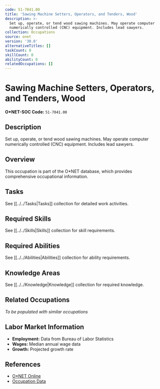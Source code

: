 ```yaml
---
code: 51-7041.00
title: 'Sawing Machine Setters, Operators, and Tenders, Wood'
description: >-
  Set up, operate, or tend wood sawing machines. May operate computer
  numerically controlled (CNC) equipment. Includes lead sawyers.
collection: Occupations
source: onet
version: '30.0'
alternativeTitles: []
taskCount: 0
skillCount: 0
abilityCount: 0
relatedOccupations: []
---
```

# Sawing Machine Setters, Operators, and Tenders, Wood

**O*NET-SOC Code:** `51-7041.00`

## Description

Set up, operate, or tend wood sawing machines. May operate computer numerically controlled (CNC) equipment. Includes lead sawyers.

## Overview

This occupation is part of the O*NET database, which provides comprehensive occupational information.

## Tasks

See [[../../Tasks|Tasks]] collection for detailed work activities.

## Required Skills

See [[../../Skills|Skills]] collection for skill requirements.

## Required Abilities

See [[../../Abilities|Abilities]] collection for ability requirements.

## Knowledge Areas

See [[../../Knowledge|Knowledge]] collection for required knowledge.

## Related Occupations

*To be populated with similar occupations*

## Labor Market Information

- **Employment:** Data from Bureau of Labor Statistics
- **Wages:** Median annual wage data
- **Growth:** Projected growth rate

## References

- [O*NET Online](https://www.onetonline.org/link/summary/51-7041.00)
- [Occupation Data](https://www.onetcenter.org/)

